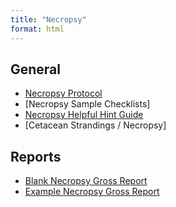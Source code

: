 ```yaml
---
title: "Necropsy"
format: html
---
```


## General
-   [Necropsy Protocol](https://docs.google.com/document/d/1Ke3mQr-q8QKt0UZCGpsMug6kEELFuCbUdjS6IEC6f7M/edit?usp=sharing){.external target="_blank"}
-   [Necropsy Sample Checklists]
-   [Necropsy Helpful Hint Guide](https://docs.google.com/presentation/d/1vacECKRKsLHIt6CsNtuaSNAvGJu0zk5q/edit?usp=sharing&ouid=111160936144270501572&rtpof=true&sd=true){.external target="_blank"}
-   [Cetacean Strandings / Necropsy]

## Reports
-   [Blank Necropsy Gross Report](https://docs.google.com/document/d/1QkYorHLCWkMcQHtstuiK73XmxehqmnLFHT-CiW4dk50/edit?usp=sharing){.external target="_blank"}
-   [Example Necropsy Gross Report](https://docs.google.com/document/d/1M_CjPeOlHKLe6TskPTmbvUb9suKqEEJyXmSQVyvD33s/edit?usp=sharing){.external target="_blank"}
